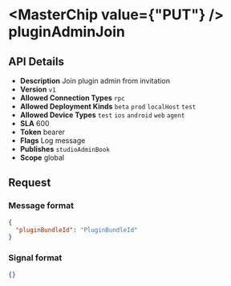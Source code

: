 
# <MasterChip value={"PUT"} /> pluginAdminJoin

## API Details

- **Description** Join plugin admin from invitation
- **Version** `v1`
- **Allowed Connection Types** `rpc` 
- **Allowed Deployment Kinds** `beta` `prod` `localHost` `test` 
- **Allowed Device Types** `test` `ios` `android` `web` `agent` 
- **SLA** 600
- **Token** bearer
- **Flags** Log message
- **Publishes** `studioAdminBook` 
- **Scope** global


## Request

### Message format

```json
{
  "pluginBundleId": "PluginBundleId"
}
```

### Signal format

```json
{}
```

